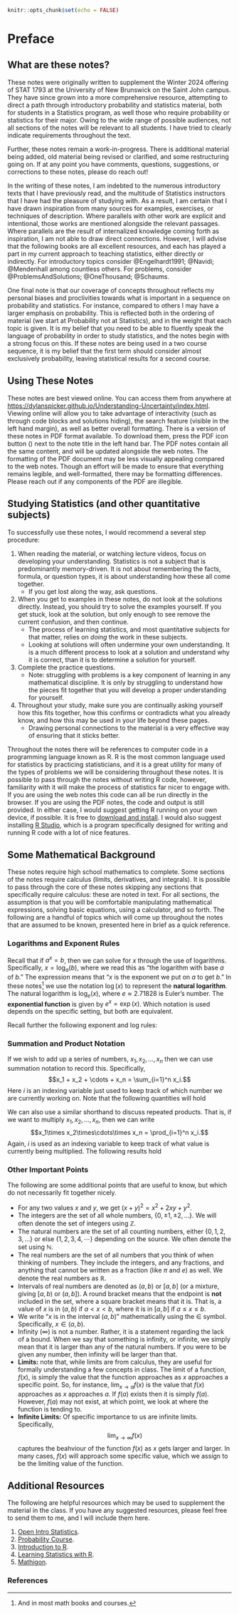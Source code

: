 ```r
knitr::opts_chunk$set(echo = FALSE)
```

# Preface {.unnumbered}

## What are these notes?
These notes were originally written to supplement the Winter 2024 offering of STAT 1793 at the University of New Brunswick on the Saint John campus. They have since grown into a more comprehensive resource, attempting to direct a path through introductory probability and statistics material, both for students in a Statistics program, as well those who require probability or statistics for their major. Owing to the wide range of possible audiences, not all sections of the notes will be relevant to all students. I have tried to clearly indicate requirements throughout the text. 

Further, these notes remain a work-in-progress. There is additional material being added, old material being revised or clarified, and some restructuring going on. If at any point you have comments, questions, suggestions, or corrections to these notes, please do reach out!

In the writing of these notes, I am indebted to the numerous introductory texts that I have previously read, and the multitude of Statistics instructors that I have had the pleasure of studying with. As a result, I am certain that I have drawn inspiration from many sources for examples, exercises, or techniques of description. Where parallels with other work are explicit and intentional, those works are mentioned alongside the relevant passages. Where parallels are the result of internalized knowledge coming forth as inspiration, I am not able to draw direct connections. However, I will advise that the following books are all excellent resources, and each has played a part in my current approach to teaching statistics, either directly or indirectly. For introductory topics consider @Engelhardt1991; @Navidi; @Mendenhall among countless others. For problems, consider @ProblemsAndSolutions; @OneThousand; @Schaums.

One final note is that our coverage of concepts throughout reflects my personal biases and proclivities towards what is important in a sequence on probability and statistics. For instance, compared to others I may have a larger emphasis on probability. This is reflected both in the ordering of material (we start at Probability not at Statistics), and in the weight that each topic is given. It is my belief that you need to be able to fluently speak the language of probability in order to study statistics, and the notes begin with a strong focus on this. If these notes are being used in a two course sequence, it is my belief that the first term should consider almost exclusively probability, leaving statistical results for a second course. 

## Using These Notes 
These notes are best viewed online. You can access them from anywhere at [https://dylanspicker.github.io/Understanding-Uncertainty/index.html](https://dylanspicker.github.io/Understanding-Uncertainty/index.html). Viewing online will allow you to take advantage of interactivity (such as through code blocks and solutions hiding), the search feature (visible in the left hand margin), as well as better overall formatting. There is a version of these notes in PDF format available. To download them, press the PDF icon button (<i class="bi bi-file-pdf"></i>) next to the note title in the left hand bar. The PDF notes contain all the same content, and will be updated alongside the web notes. The formatting of the PDF document may be less visually appealing compared to the web notes. Though an effort will be made to ensure that everything remains legible, and well-formatted, there may be formatting differences. Please reach out if any components of the PDF are illegible. 

## Studying Statistics (and other quantitative subjects)
To successfully use these notes, I would recommend a several step procedure:

1. When reading the material, or watching lecture videos, focus on developing your understanding. Statistics is not a subject that is predominantly memory-driven. It is not about remembering the facts, formula, or question types, it is about understanding how these all come together.
    * If you get lost along the way, ask questions. 
2. When you get to examples in these notes, do not look at the solutions directly. Instead, you should try to solve the examples yourself. If you get stuck, look at the solution, but only enough to see remove the current confusion, and then continue. 
    * The process of learning statistics, and most quantitative subjects for that matter, relies on *doing* the work in these subjects.
    * Looking at solutions will often undermine your own understanding. It is a much different process to look at a solution and understand why it is correct, than it is to determine a solution for yourself.
3. Complete the practice questions. 
    * Note: struggling with problems is a key component of learning in any mathematical discipline. It is only by struggling to understand how the pieces fit together that you will develop a proper understanding for yourself.
4. Throughout your study, make sure you are continually asking yourself how this fits together, how this confirms or contradicts what you already know, and how this may be used in your life beyond these pages.
    * Drawing personal connections to the material is a very effective way of ensuring that it sticks better.

Throughout the notes there will be references to computer code in a programming language known as R. R is the most common language used for statistics by practicing statisticians, and it is a great utility for many of the types of problems we will be considering throughout these notes. It is possible to pass through the notes without writing R code, however, familiarity with it will make the process of statistics far nicer to engage with. If you are using the web notes this code can all be run directly in the browser. If you are using the PDF notes, the code and output is still provided. In either case, I would suggest getting R running on your own device, if possible. It is free to [download and install](https://cran.rstudio.com/). I would also suggest installing [R Studio](https://posit.co/download/rstudio-desktop/), which is a program specifically designed for writing and running R code with a lot of nice features. 

## Some Mathematical Background
These notes require high school mathematics to complete. Some sections of the notes require calculus (limits, derivatives, and integrals). It is possible to pass through the core of these notes skipping any sections that specifically require calculus: these are noted in text. For all sections, the assumption is that you will be comfortable manipulating mathematical expressions, solving basic equations, using a calculator, and so forth. The following are a handful of topics which will come up throughout the notes that are assumed to be known, presented here in brief as a quick reference.

### Logarithms and Exponent Rules
Recall that if $a^x = b$, then we can solve for $x$ through the use of logarithms. Specifically, $x = \log_a(b)$, where we read this as "the logarithm with base $a$ of $b$." The expression means that "$x$ is the exponent we put on $a$ to get $b$." In these notes^[And in most math books and courses.] we use the notation $\log(x)$ to represent the **natural logarithm**. The natural logarithm is $\log_e(x)$, where $e \approx  2.71828$ is Euler's number. The **exponential function** is given by $e^{x} = \exp(x)$. Which notation is used depends on the specific setting, but both are equivalent. 

Recall further the following exponent and log rules:\begin{align*}
a^b\times a^c &= a^{b + c} \\
a^b\times c^b &= (ac)^b \\
a^{-b} &= \frac{1}{a^b} \\
\left(a^{b}\right)^c &= a^{bc} \\
a^0 &= 1 \\
\log(ab) &= \log(a) + \log(b) \\
\log(a^b) &= b\log(a) \\
\log(1) &= 0 \\
\log(e) &= 1.
\end{align*}

### Summation and Product Notation
If we wish to add up a series of numbers, $x_1,x_2,\dots,x_n$ then we can use summation notation to record this. Specifically, $$x_1 + x_2 + \cdots + x_n = \sum_{i=1}^n x_i.$$ Here $i$ is an indexing variable just used to keep track of which number we are currently working on. Note that the following quantities will hold \begin{align*}
    \sum_{i=1}^n (x_i + y_i) &= \sum_{i=1}^n x_i + \sum_{i=1}^n y_i \\
    \sum_{i=1}^n (x_i - y_i) &= \sum_{i=1}^n x_i - \sum_{i=1}^n y_i \\
    \sum_{i=1}^n cx_i &= c\sum_{i=1}^n x_i.
\end{align*} 

We can also use a similar shorthand to discuss repeated products. That is, if we want to multiply $x_1,x_2,\dots,x_n$, then we can write $$x_1\times x_2\times\cdots\times x_n = \prod_{i=1}^n x_i.$$ Again, $i$ is used as an indexing variable to keep track of what value is currently being multiplied. The following results hold \begin{align*}
    \prod_{i=1}^n x &= x^n \\
    \prod_{i=1}^n b^{x_i} &= b^{\sum_{i=1}^n x_i} \\
    \prod_{i=1}^n cx_i &= c^n\prod_{i=1}^n x_i.
\end{align*}

### Other Important Points
The following are some additional points that are useful to know, but which do not necessarily fit together nicely.

* For any two values $x$ and $y$, we get $(x + y)^2 = x^2 + 2xy + y^2$.
* The integers are the set of all whole numbers, $\{0, \pm1,\pm2,\dots\}$. We will often denote the set of integers using $\mathbb{Z}$.
* The natural numbers are the set of all counting numbers, either $\{0,1,2,3,\dots\}$ or else $\{1,2,3,4,\cdots\}$ depending on the source. We often denote the set using $\mathbb{N}$.
* The real numbers are the set of all numbers that you think of when thinking of numbers. They include the integers, and any fractions, and anything that cannot be written as a fraction (like $\pi$ and $e$) as well. We denote the real numbers as $\mathbb{R}$.
* Intervals of real numbers are denoted as $(a,b)$ or $[a,b]$ (or a mixture, giving $[a,b)$ or $(a,b]$). A round bracket means that the endpoint is **not** included in the set, where a square bracket means that it is. That is, a value of $x$ is in $(a,b)$ if $a < x < b$, where it is in $[a,b]$ if $a \leq x \leq b$.
* We write "$x$ is in the interval $(a,b)$" mathematically using the $\in$ symbol. Specifically, $x \in (a,b)$.
* Infinity ($\infty$) is not a number. Rather, it is a statement regarding the lack of a bound. When we say that something is infinity, or infinite, we simply mean that it is larger than any of the natural numbers. If you were to be given any number, then infinity will be larger than that.
* **Limits:** note that, while limits are from calculus, they are useful for formally understanding a few concepts in class. The limit of a function, $f(x)$, is simply the value that the function approaches as $x$ approaches a specific point. So, for instance, $\lim_{x\to a} f(x)$ is the value that $f(x)$ approaches as $x$ approaches $a$. If $f(a)$ exists then it is simply $f(a)$. However, $f(a)$ may not exist, at which point, we look at where the function is tending to. 
* **Infinite Limits:** Of specific importance to us are infinite limits. Specifically, $$\lim_{x\to\infty}f(x)$$ captures the beahviour of the function $f(x)$ as $x$ gets larger and larger. In many cases, $f(x)$ will approach some specific value, which we assign to be the limiting value of the function.

## Additional Resources
The following are helpful resources which may be used to supplement the material in the class. If you have any suggested resources, please feel free to send them to me, and I will include them here.

1. [Open Intro Statistics](https://www.openintro.org/book/os/).
2. [Probability Course](https://www.probabilitycourse.com/).
3. [Introduction to R](https://bookdown.org/f_lennert/introduction-to-r/).
4. [Learning Statistics with R](https://learningstatisticswithr.com/).
5. [Mathigon](https://mathigon.org/course/probability/introduction).


### References  {.unnumbered}